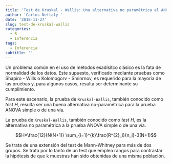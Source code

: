 ```yaml
---
title: 'Test de Kruskal - Wallis: Una alternativa no paramétrica al ANOVA simple'
author: 'Carlos Neftaly '
date: '2018-11-27'
slug: test-de-kruskal-wallis
categories:
  - R
  - Inferencia
tags:
  - Inferencia
subtitle: ''
---
```


Un problema común en el uso de métodos esadísitco clásico es la fata de normalidad de los datos. Este supuesto, verificado mediante pruebas como Shapiro - Wills o Kolomogorv - Sminrnov,  es requerido para la mayoría de las pruebas y, para algunos casos, resulta ser determinante su cumplimiento. 

Para este escenario, la prueba de `Kruskal-Wallis`, también conocido como _test H_, resulta ser una buena alternativa no-paramétrica para la prueba ANOVA simple o de una vía.





La prueba de `Kruskal-Wallis`, también conocido como _test H_, es la alternativa no paramétrica a la prueba ANOVA simple o de una vía. 

$$H=\frac{12}{N(N+1)} \sum_{i=1}^{k}\frac{R^{2}_i}{n_i}-3(N+1)$$



Se trata de una extensión del test de Mann-Whitney para más de dos grupos. Se trata por lo tanto de un test que emplea rangos para contrastar la hipótesis de que k muestras han sido obtenidas de una misma población.